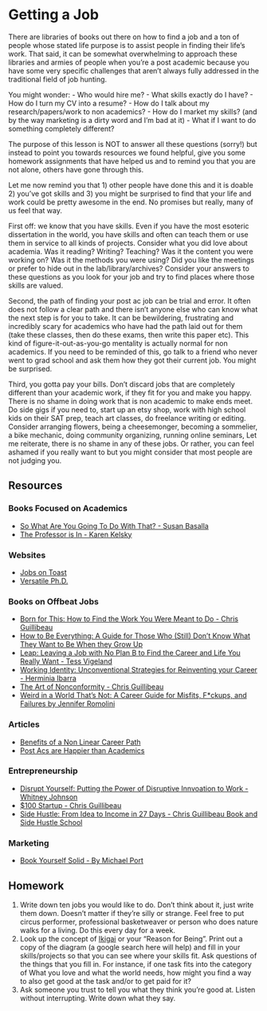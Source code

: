 # Getting a Job

There are libraries of books out there on how to find a job and a ton of people whose stated life purpose is to assist people in finding their life's work. That said, it can be somewhat overwhelming to approach these libraries and armies of people when you’re a post academic because you have some very specific challenges that aren't always fully addressed in the traditional field of job hunting. 

You might wonder:
- Who would hire me? 
- What skills exactly do I have? 
- How do I turn my CV into a resume? 
- How do I talk about my research/papers/work to non academics?
- How do I market my skills? (and by the way marketing is a dirty word and I'm bad at it) 
- What if I want to do something completely different? 

The purpose of this lesson is NOT to answer all these questions (sorry!) but instead to point you towards resources we found helpful, give you some homework assignments that have helped us and to remind you that you are not alone, others have gone through this. 

Let me now remind you that 1) other people have done this and it is doable 2) you've got skills and 3) you might be surprised to find that your life and work could be pretty awesome in the end. No promises but really, many of us feel that way. 

First off: we know that you have skills. Even if you have the most esoteric dissertation in the world, you have skills and often can teach them or use them in service to all kinds of projects. Consider what you did love about academia. Was it reading? Writing? Teaching? Was it the content you were working on? Was it the methods you were using? Did you like the meetings or prefer to hide out in the lab/library/archives? Consider your answers to these questions as you look for your job and try to find places where those skills are valued.  

Second, the path of finding your post ac job can be trial and error. It often does not follow a clear path and there isn’t anyone else who can know what the next step is for you to take. It can be bewildering, frustrating and incredibly scary for academics who have had the path laid out for them (take these classes, then do these exams, then write this paper etc). This kind of figure-it-out-as-you-go mentality is actually normal for non academics. If you need to be reminded of this, go talk to a friend who never went to grad school and ask them how they got their current job. You might be surprised. 

Third, you gotta pay your bills. Don’t discard jobs that are completely different than your academic work, if they fit for you and make you happy. There is no shame in doing work that is non academic to make ends meet. Do side gigs if you need to, start up an etsy shop, work with high school kids on their SAT prep, teach art classes, do freelance writing or editing. Consider arranging flowers, being a cheesemonger, becoming a sommelier, a bike mechanic, doing community organizing, running online seminars, Let me reiterate, there is no shame in any of these jobs. Or rather, you can feel ashamed if you really want to but you might consider that most people are not judging you. 

## Resources

### Books Focused on Academics 
- [So What Are You Going To Do With That? - Susan Basalla](https://www.amazon.com/What-Are-You-Going-That/dp/0374526214)
- [The Professor is In - Karen Kelsky](http://theprofessorisin.com/buy-the-book/)

### Websites
- [Jobs on Toast](http://jobsontoast.com/)
- [Versatile Ph.D.](https://versatilephd.com/)

### Books on Offbeat Jobs 
- [Born for This: How to Find the Work You Were Meant to Do - Chris Guillibeau](https://bornforthisbook.com/)
- [How to Be Everything: A Guide for Those Who (Still) Don't Know What They Want to Be When they Grow Up](https://www.harpercollins.com/9780062566652/how-to-be-everything/)
- [Leap: Leaving a Job with No Plan B to Find the Career and Life You Really Want - Tess Vigeland](https://www.tessvigeland.com/)
- [Working Identity: Unconventional Strategies for Reinventing your Career - Herminia Ibarra](https://herminiaibarra.com/books/)
- [The Art of Nonconformity - Chris Guillibeau](https://chrisguillebeau.com) 
- [Weird in a World That's Not: A Career Guide for Misfits, F*ckups, and Failures by Jennifer Romolini](https://www.harpercollins.com/9780062472724/weird-in-a-world-thats-not/)

### Articles
- [Benefits of a Non Linear Career Path](https://medium.com/design-leadership/benefits-of-a-non-linear-design-career-path-d0add49a90c8)
- [Post Acs are Happier than Academics](https://www.insidehighered.com/news/2017/12/18/study-humanities-and-social-science-phds-working-outside-academe-are-happier-their?utm_source=Inside+Higher+Ed)

### Entrepreneurship
- [Disrupt Yourself: Putting the Power of Disruptive Innvoation to Work - Whitney Johnson](https://www.amazon.com/Disrupt-Yourself-Putting-Disruptive-Innovation-ebook/dp/B00VQOA26Q)
- [$100 Startup - Chris Guillibeau](https://www.amazon.com/dp/B0067TGSOK/ref=dp-kindle-redirect?_encoding=UTF8&btkr=1)
- [Side Hustle: From Idea to Income in 27 Days - Chris Guillibeau  Book and Side Hustle School](https://sidehustleschool.com/) 

### Marketing 
- [Book Yourself Solid - By Michael Port](https://www.amazon.com/Book-Yourself-Solid-Reliable-Marketing/dp/0470643471)


## Homework 
1. Write down ten jobs you would like to do. Don’t think about it, just write them down. Doesn’t matter if they’re silly or strange. Feel free to put circus performer, professional basketweaver or person who does nature walks for a living. Do this every day for a week. 
2. Look up the concept of [Ikigai](https://en.wikipedia.org/wiki/Ikigai) or your "Reason for Being". Print out a copy of the diagram (a google search here will help) and fill in your skills/projects so that you can see where your skills fit. Ask questions of the things that you fill in. For instance, if one task fits into the category of What you love and what the world needs, how might you find a way to also get good at the task and/or to get paid for it?  
3. Ask someone you trust to tell you what they think you’re good at. Listen without interrupting. Write down what they say. 

